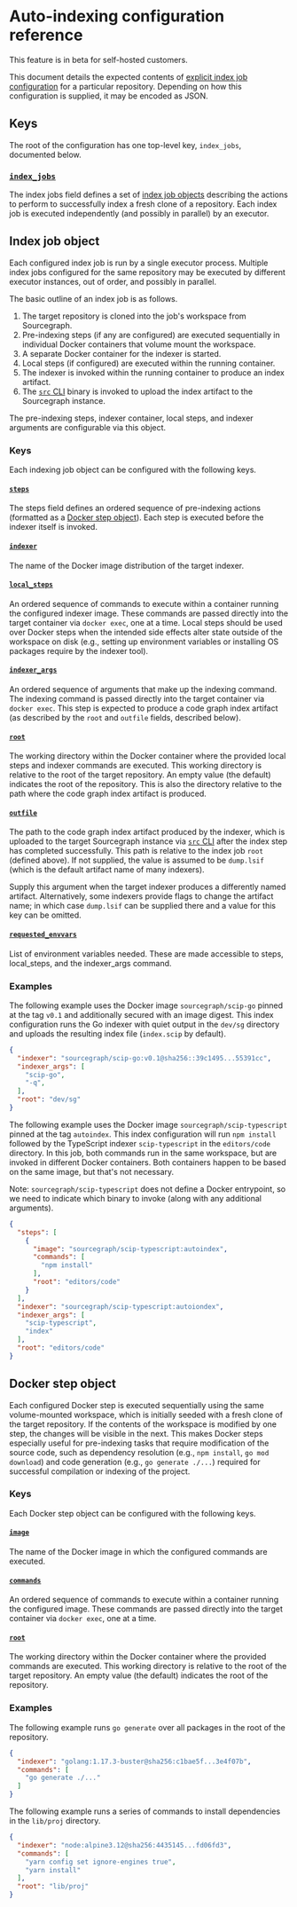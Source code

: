 # Auto-indexing configuration reference

<Callout type="note">This feature is in beta for self-hosted customers.</Callout>

This document details the expected contents of [explicit index job configuration](/code-search/code-navigation/auto_indexing#explicit-index-job-configuration) for a particular repository. Depending on how this configuration is supplied, it may be encoded as JSON.

## Keys

The root of the configuration has one top-level key, `index_jobs`, documented below.

### [`index_jobs`](#index-jobs)

The index jobs field defines a set of [index job objects](#index-job-object) describing the actions to perform to successfully index a fresh clone of a repository. Each index job is executed independently (and possibly in parallel) by an executor.

## Index job object

Each configured index job is run by a single executor process. Multiple index jobs configured for the same repository may be executed by different executor instances, out of order, and possibly in parallel.

The basic outline of an index job is as follows.

1. The target repository is cloned into the job's workspace from Sourcegraph.
2. Pre-indexing steps (if any are configured) are executed sequentially in individual Docker containers that volume mount the workspace.
3. A separate Docker container for the indexer is started.
4. Local steps (if configured) are executed within the running container.
5. The indexer is invoked within the running container to produce an index artifact.
6. The [`src` CLI](/cli/) binary is invoked to upload the index artifact to the Sourcegraph instance.

The pre-indexing steps, indexer container, local steps, and indexer arguments are configurable via this object.

### Keys

Each indexing job object can be configured with the following keys.

#### [`steps`](#index-job-steps)

The steps field defines an ordered sequence of pre-indexing actions (formatted as a [Docker step object](#docker-step-object)). Each step is executed before the indexer itself is invoked.

#### [`indexer`](#index-job-indexer)

The name of the Docker image distribution of the target indexer.

#### [`local_steps`](#index-job-local-steps)

An ordered sequence of commands to execute within a container running the configured indexer image. These commands are passed directly into the target container via `docker exec`, one at a time. Local steps should be used over Docker steps when the intended side effects alter state outside of the workspace on disk (e.g., setting up environment variables or installing OS packages require by the indexer tool).

#### [`indexer_args`](#index-job-indexer-args)

An ordered sequence of arguments that make up the indexing command. The indexing command is passed directly into the target container via `docker exec`. This step is expected to produce a code graph index artifact (as described by the `root` and `outfile` fields, described below).

#### [`root`](#index-job-root)

The working directory within the Docker container where the provided local steps and indexer commands are executed. This working directory is relative to the root of the target repository. An empty value (the default) indicates the root of the repository. This is also the directory relative to the path where the code graph index artifact is produced.

#### [`outfile`](#index-job-outfile)

The path to the code graph index artifact produced by the indexer, which is uploaded to the target Sourcegraph instance via [`src` CLI](/cli/) after the index step has completed successfully. This path is relative to the index job `root` (defined above). If not supplied, the value is assumed to be `dump.lsif` (which is the default artifact name of many indexers).

Supply this argument when the target indexer produces a differently named artifact. Alternatively, some indexers provide flags to change the artifact name; in which case `dump.lsif` can be supplied there and a value for this key can be omitted.

#### [`requested_envvars`](#index-job-requested-envvars)

List of environment variables needed. These are made accessible to steps, local_steps, and the indexer_args command.

### Examples

The following example uses the Docker image `sourcegraph/scip-go` pinned at the tag `v0.1` and additionally secured with an image digest. This index configuration runs the Go indexer with quiet output in the `dev/sg` directory and uploads the resulting index file (`index.scip` by default).

```json
{
  "indexer": "sourcegraph/scip-go:v0.1@sha256::39c1495...55391cc",
  "indexer_args": [
    "scip-go",
    "-q",
  ],
  "root": "dev/sg"
}
```

The following example uses the Docker image `sourcegraph/scip-typescript` pinned at the tag `autoindex`. This index configuration will run `npm install` followed by the TypeScript indexer `scip-typescript` in the `editors/code` directory. In this job, both commands run in the same workspace, but are invoked in different Docker containers. Both containers happen to be based on the same image, but that's not necessary.


Note: `sourcegraph/scip-typescript` does not define a Docker entrypoint, so we need to indicate which binary to invoke (along with any additional arguments).

```json
{
  "steps": [
    {
      "image": "sourcegraph/scip-typescript:autoindex",
      "commands": [
        "npm install"
      ],
      "root": "editors/code"
    }
  ],
  "indexer": "sourcegraph/scip-typescript:autoiondex",
  "indexer_args": [
    "scip-typescript",
    "index"
  ],
  "root": "editors/code"
}
```

## Docker step object

Each configured Docker step is executed sequentially using the same volume-mounted workspace, which is initially seeded with a fresh clone of the target repository. If the contents of the workspace is modified by one step, the changes will be visible in the next. This makes Docker steps especially useful for pre-indexing tasks that require modification of the source code, such as dependency resolution (e.g., `npm install`, `go mod download`) and code generation (e.g., `go generate ./...`) required for successful compilation or indexing of the project.

### Keys

Each Docker step object can be configured with the following keys.

#### [`image`](#docker-step-image)

The name of the Docker image in which the configured commands are executed.

#### [`commands`](#docker-step-commands)

An ordered sequence of commands to execute within a container running the configured image. These commands are passed directly into the target container via `docker exec`, one at a time.

#### [`root`](#docker-step-root)

The working directory within the Docker container where the provided commands are executed. This working directory is relative to the root of the target repository. An empty value (the default) indicates the root of the repository.

### Examples

The following example runs `go generate` over all packages in the root of the repository.

```json
{
  "indexer": "golang:1.17.3-buster@sha256:c1bae5f...3e4f07b",
  "commands": [
    "go generate ./..."
  ]
}
```

The following example runs a series of commands to install dependencies in the `lib/proj` directory.

```json
{
  "indexer": "node:alpine3.12@sha256:4435145...fd06fd3",
  "commands": [
    "yarn config set ignore-engines true",
    "yarn install"
  ],
  "root": "lib/proj"
}
```
